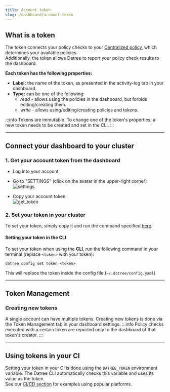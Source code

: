 ```yaml
---
title: Account token
slug: /dashboard/account-token
---
```


## What is a token

The token connects your policy checks to your [Centralized policy](/dashboard/policies), which determines your available policies.  
Additionally, the token allows Datree to report your policy check results to the dashboard.

**Each token has the following properties:**

- **Label:** the name of the token, as presented in the activity-log tab in your dashboard.
- **Type:** can be one of the following:
  - _read_ - allows using the policies in the dashboard, but forbids editing/creating them.
  - _write_ - allows using/editing/creating policies and tokens.

:::info
Tokens are immutable. To change one of the token's properties, a new token needs to be created and set in the CLI.
:::

---

## Connect your dashboard to your cluster

### 1. Get your account token from the dashboard

- Log into your account

- Go to "SETTINGS" (click on the avatar in the upper-right corner)  
  ![settings](/img/dashboard/account-token/1.png)

- Copy your account token  
  ![get_token](/img/dashboard/account-token/2.png)

### 2. Set your token in your cluster

To set your token, simply copy it and run the command specified [here](/configuration/behavior#setchange-token).

#### Setting your token in the CLI

To set your token when using the **CLI**, run the following command in your terminal (replace `<token>` with your token):

```terminal
datree config set token <token>
```

This will replace the token inside the config file (`~/.datree/config.yaml`)

---

## Token Management

### Creating new tokens

A single account can have multiple tokens. Creating new tokens is done via the Token Management tab in your dashboard settings.
:::info
Policy checks executed with a certain token are reported only to the dashboard of that token's creator.
:::

---

## Using tokens in your CI

Setting your token in your CI is done using the `DATREE_TOKEN` environment variable. The Datree CLI automatically checks this variable and uses its value as the token.  
See our [CI/CD section](/cicd-examples) for examples using popular platforms.
